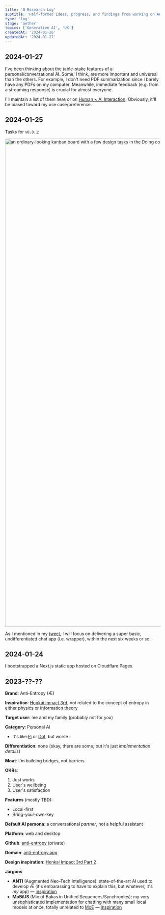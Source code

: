 ```yaml
---
title: 'Æ Research Log'
subtitle: 'Half-formed ideas, progress, and findings from working on Anti-Entropy project'
type: 'log'
stage: 'aether'
topics: ['Generative AI', 'UX']
createdAt: '2024-01-26'
updatedAt: '2024-01-27'
---
```


## 2024-01-27

I've been thinking about the table-stake features of a personal/conversational AI. Some, I think, are more important and universal than the others. For example, I don't need PDF summarization since I barely have any PDFs on my computer. Meanwhile, immediate feedback (e.g. from a streaming response) is crucial for almost everyone.

I'll maintain a list of them here or on [Human × AI Interaction](/stellar-sea/human-ai-interaction). Obviously, it'll be biased toward my use case/preference.

## 2024-01-25

Tasks for `v0.0.1`:

<Image
  alt="an ordinary-looking kanban board with a few design tasks in the Doing column and small development tasks in the Todo column"
  src="https://data-bank.thenameless.net/stellar-sea/anti-entropy-research-log/2024-01-25-kanban.jpg"
  width="1706"
  height="1590"
/>

As I mentioned in my [tweet](https://twitter.com/thenameless7741/status/1749924392094826964), I will focus on delivering a super basic, undifferentiated chat app (i.e. wrapper), within the next six weeks or so.

## 2024-01-24

I bootstrapped a Next.js static app hosted on Cloudflare Pages.

## 2023-??-??

**Brand**: Anti-Entropy (Æ)

**Inspiration**: [Honkai Impact 3rd](https://honkaiimpact3.fandom.com/wiki/Anti-Entropy), not related to the concept of entropy in either physics or information theory

**Target user**: me and my family (probably not for you)

**Category**: Personal AI

- It's like [Pi](https://pi.ai) or [Dot](https://new.computer/), but worse

**Differentiation**: none (okay, there are some, but it's just _implementation details_)

**Moat**: I'm building bridges, not barriers

**OKRs**:

1. Just works
2. User's wellbeing
3. User's satisfaction

**Features** (mostly TBD):

- Local-first
- Bring-your-own-key

**Default AI persona**: a conversational _partner_, not a helpful assistant

**Platform**: web and desktop

**Github**: [anti-entropy](https://github.com/thenameless7741/anti-entropy) (private)

**Domain**: [anti-entropy.app](https://anti-entropy.app)

**Design inspiration**: [Honkai Impact 3rd Part 2](https://www.youtube.com/watch?v=L3tGgYUCeU4)

**Jargons**:

- **ANTI** (Augmented Neo-Tech Intelligence): state-of-the-art AI used to develop Æ (it's embarassing to have to explain this, but whatever, it's _my_ app) — [inspiration](https://honkaiimpact3.fandom.com/wiki/MANTIS)
- **MoBiUS** (Mix of Bakas in Unified Sequences/Synchronies): my very unsophisticated implementation for chatting with many small local models at once, totally unrelated to [MoE](https://arxiv.org/abs/2305.14705) — [inspiration](https://honkaiimpact3.fandom.com/wiki/Mobius)
